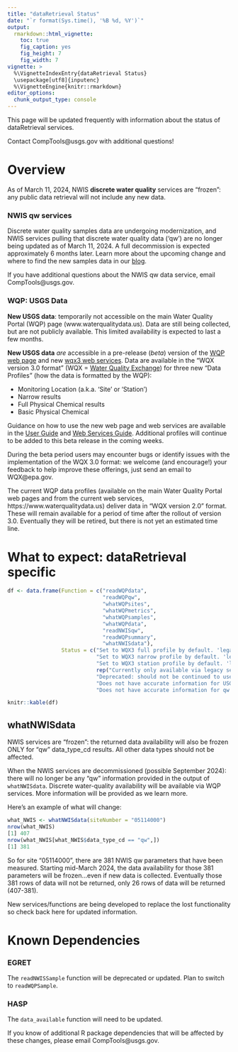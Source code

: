 ```yaml
---
title: "dataRetrieval Status"
date: "`r format(Sys.time(), '%B %d, %Y')`"
output: 
  rmarkdown::html_vignette:
    toc: true
    fig_caption: yes
    fig_height: 7
    fig_width: 7
vignette: >
  %\VignetteIndexEntry{dataRetrieval Status}
  \usepackage[utf8]{inputenc}
  %\VignetteEngine{knitr::rmarkdown}
editor_options: 
  chunk_output_type: console
---
```


This page will be updated frequently with information about the status of dataRetrieval services.

Contact CompTools@usgs.gov with additional questions!

# Overview

As of March 11, 2024, NWIS **discrete water quality** services are "frozen": any public data retrieval will not include any new data. 

### NWIS qw services

Discrete water quality samples data are undergoing modernization, and NWIS services pulling that discrete water quality data ('qw') are no longer being updated as of March 11, 2024. A full decommission is expected approximately 6 months later. Learn more about the upcoming change and where to find the new samples data in our [blog](https://waterdata.usgs.gov/blog/changes-to-sample-data/).


If you have additional questions about the NWIS qw data service, email CompTools@usgs.gov.


### WQP: USGS Data

**New USGS data**: temporarily not accessible on the main Water Quality Portal (WQP) page (www.waterqualitydata.us). Data are still being collected, but are not publicly available. This limited availability is expected to last a few months.

**New USGS data** _are_ accessible in a pre-release (*beta*) version of the [WQP web page](https://www.waterqualitydata.us/beta/) and new [wqx3 web services](https://waterqualitydata.us/wqx3/). Data are available in the "WQX version 3.0 format" (WQX = [Water Quality Exchange](https://exchangenetwork.net/data-exchange/wqx/)) for three new "Data Profiles" (how the data is formatted by the WQP):

* Monitoring Location (a.k.a. 'Site' or 'Station')
* Narrow results
* Full Physical Chemical results
* Basic Physical Chemical

Guidance on how to use the new web page and web services are available in the [User Guide](https://www.waterqualitydata.us/beta/portal_userguide/) and [Web Services Guide](https://www.waterqualitydata.us/beta/webservices_documentation/). Additional profiles will continue to be added to this beta release in the coming weeks. 

During the beta period users may encounter bugs or identify issues with the implementation of the WQX 3.0 format: we welcome (and encourage!) your feedback to help improve these offerings, just send an email to WQX@epa.gov.

The current WQP data profiles (available on the main Water Quality Portal web pages and from the current web services, https://www.waterqualitydata.us) deliver data in "WQX version 2.0" format. These will remain available for a period of time after the rollout of version 3.0. Eventually they will be retired, but there is not yet an estimated time line.

# What to expect: dataRetrieval specific


```r
df <- data.frame(Function = c("readWQPdata",
                              "readWQPqw",
                              "whatWQPsites",
                              "whatWQPmetrics",
                              "whatWQPsamples",
                              "whatWQPdata",
                              "readNWISqw",
                              "readWQPsummary",
                              "whatNWISdata"),
                 Status = c("Set to WQX3 full profile by default. 'legacy' option exists.",
                            "Set to WQX3 narrow profile by default. 'legacy' option exists.", 
                            "Set to WQX3 station profile by default. 'legacy' option exists.",
                            rep("Currently only available via legacy services.", 3),
                            "Deprecated: should not be continued to use.",
                            "Does not have accurate information for USGS data.",
                            "Does not have accurate information for qw data."))

knitr::kable(df)

```




## whatNWISdata


NWIS services are "frozen": the returned data availability will also be frozen ONLY for "qw" data_type_cd results. All other data types should not be affected. 

When the NWIS services are decommissioned (possible September 2024): there will no longer be any "qw" information provided in the output of `whatNWISdata`. Discrete water-quality availability will be available via WQP services. More information will be provided as we learn more.

Here's an example of what will change:

```r
what_NWIS <- whatNWISdata(siteNumber = "05114000")
nrow(what_NWIS)
[1] 407
nrow(what_NWIS[what_NWIS$data_type_cd == "qw",])
[1] 381
```

So for site "05114000", there are 381 NWIS qw parameters that have been measured. Starting mid-March 2024, the data availability for those 381 parameters will be frozen...even if new data is collected. Eventually those 381 rows of data will not be returned, only 26 rows of data will be returned (407-381). 

New services/functions are being developed to replace the lost functionality so check back here for updated information.




# Known Dependencies

### EGRET

The `readNWISSample` function will be deprecated or updated. Plan to switch to `readWQPSample`.

### HASP

The `data_available` function will need to be updated.

If you know of additional R package dependencies that will be affected by these changes, please email CompTools@usgs.gov.




